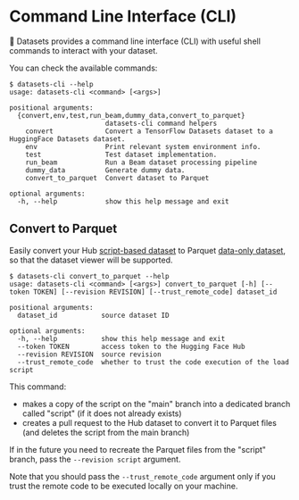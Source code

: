 # Command Line Interface (CLI)

🤗 Datasets provides a command line interface (CLI) with useful shell commands to interact with your dataset.

You can check the available commands:
```shell
$ datasets-cli --help
usage: datasets-cli <command> [<args>]

positional arguments:
  {convert,env,test,run_beam,dummy_data,convert_to_parquet}
                        datasets-cli command helpers
    convert             Convert a TensorFlow Datasets dataset to a HuggingFace Datasets dataset.
    env                 Print relevant system environment info.
    test                Test dataset implementation.
    run_beam            Run a Beam dataset processing pipeline
    dummy_data          Generate dummy data.
    convert_to_parquet  Convert dataset to Parquet

optional arguments:
  -h, --help            show this help message and exit
```

## Convert to Parquet

Easily convert your Hub [script-based dataset](dataset_script) to Parquet [data-only dataset](repository_structure), so that the dataset viewer will be supported.

```shell
$ datasets-cli convert_to_parquet --help
usage: datasets-cli <command> [<args>] convert_to_parquet [-h] [--token TOKEN] [--revision REVISION] [--trust_remote_code] dataset_id

positional arguments:
  dataset_id           source dataset ID

optional arguments:
  -h, --help           show this help message and exit
  --token TOKEN        access token to the Hugging Face Hub
  --revision REVISION  source revision
  --trust_remote_code  whether to trust the code execution of the load script
```

This command:
- makes a copy of the script on the "main" branch into a dedicated branch called "script" (if it does not already exists)
- creates a pull request to the Hub dataset to convert it to Parquet files (and deletes the script from the main branch)

If in the future you need to recreate the Parquet files from the "script" branch, pass the `--revision script` argument.

Note that you should pass the `--trust_remote_code` argument only if you trust the remote code to be executed locally on your machine.
